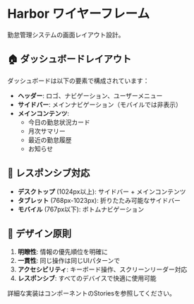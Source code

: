 
<Meta title="Harbor/Wireframes/Layouts" />

# Harbor ワイヤーフレーム

勤怠管理システムの画面レイアウト設計。

## 🏠 ダッシュボードレイアウト

ダッシュボードは以下の要素で構成されています：

- **ヘッダー**: ロゴ、ナビゲーション、ユーザーメニュー
- **サイドバー**: メインナビゲーション（モバイルでは非表示）
- **メインコンテンツ**: 
  - 今日の勤怠状況カード
  - 月次サマリー
  - 最近の勤怠履歴
  - お知らせ

## 📱 レスポンシブ対応

- **デスクトップ** (1024px以上): サイドバー + メインコンテンツ
- **タブレット** (768px-1023px): 折りたたみ可能なサイドバー
- **モバイル** (767px以下): ボトムナビゲーション

## 🎨 デザイン原則

1. **明瞭性**: 情報の優先順位を明確に
2. **一貫性**: 同じ操作は同じUIパターンで
3. **アクセシビリティ**: キーボード操作、スクリーンリーダー対応
4. **レスポンシブ**: すべてのデバイスで快適に使用可能

詳細な実装はコンポーネントのStoriesを参照してください。